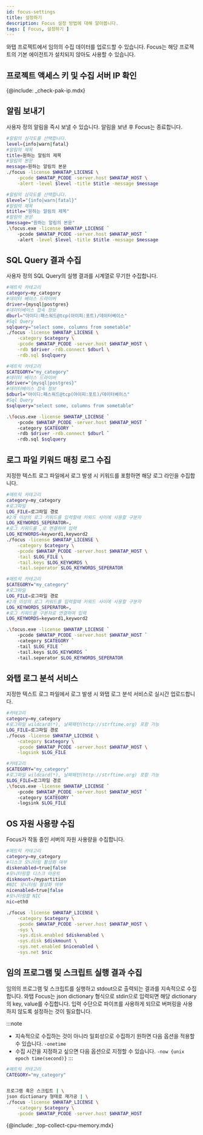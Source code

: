 ```yaml
---
id: focus-settings
title: 설정하기
description: Focus 설정 방법에 대해 알아봅니다.
tags: [ Focus, 설정하기 ]
---
```



와탭 프로젝트에서 임의의 수집 데이터를 업로드할 수 있습니다. Focus는 해당 프로젝트의 기본 에이전트가 설치되지 않아도 사용할 수 있습니다.

## 프로젝트 액세스 키 및 수집 서버 IP 확인

{@include: _check-pak-ip.mdx}

## 알림 보내기

사용자 정의 알림을 즉시 보낼 수 있습니다. 알림을 보낸 후 Focus는 종료합니다.

<Tabs groupId="operating-systems">
<TabItem value="lx" label="Linux Shell">

```bash title=SH
#알림의 심각도를 선택합니다.
level={info|warn|fatal}
#알림의 제목
title=원하는 알림의 제목
#알림의 본문
message=원하는 알림의 본문
./focus -license $WHATAP_LICENSE \
    -pcode $WHATAP_PCODE -server.host $WHATAP_HOST \
    -alert -level $level -title $title -message $message
```

</TabItem>
<TabItem value="wd" label="Windows Powershell">

```bash title='SH'
#알림의 심각도를 선택합니다.
$level="{info|warn|fatal}"
#알림의 제목
$title="원하는 알림의 제목"
#알림의 본문
$message="원하는 알림의 본문"
.\focus.exe -license $WHATAP_LICENSE `
    -pcode $WHATAP_PCODE -server.host $WHATAP_HOST `
    -alert -level $level -title $title -message $message
```

</TabItem>
</Tabs>

## SQL Query 결과 수집

사용자 정의 SQL Query의 실행 결과를 시계열로 무기한 수집합니다.

<Tabs groupId="operating-systems">
<TabItem value="lx" label="Linux Shell">

```bash title=SH
#매트릭 카테고리
category=my_category
#데이터 베이스 드라이버
driver={mysql|postgres}
#데이터베이스 접속 정보
dburl="아이디:패스워드@tcp(아이피:포트)/데이터베이스"
#Sql Query
sqlquery="select some, columns from sometable"
./focus -license $WHATAP_LICENSE \
    -category $category \
    -pcode $WHATAP_PCODE -server.host $WHATAP_HOST \
    -rdb $driver -rdb.connect $dburl \
    -rdb.sql $sqlquery
```

</TabItem>
<TabItem value="wd" label="Windows Powershell">

```bash title='SH'
#매트릭 카테고리
$CATEGORY="my_category"
#데이터 베이스 드라이버
$driver="{mysql|postgres}"
#데이터베이스 접속 정보
$dburl="아이디:패스워드@tcp(아이피:포트)/데이터베이스"
#Sql Query
$sqlquery="select some, columns from sometable"

.\focus.exe -license $WHATAP_LICENSE `
    -pcode $WHATAP_PCODE -server.host $WHATAP_HOST `
    -category $CATEGORY `
    -rdb $driver -rdb.connect $dburl `
    -rdb.sql $sqlquery
```

</TabItem>
</Tabs>

## 로그 파일 키워드 매칭 로그 수집

지정한 텍스트 로그 파일에서 로그 발생 시 키워드를 포함하면 해당 로그 라인을 수집합니다.

<Tabs groupId="operating-systems">
<TabItem value="lx" label="Linux Shell">

```bash title=SH
#매트릭 카테고리
category=my_category
#로그파일
LOG_FILE=로그파일 경로
#2개 이상의 로그 키워드를 입력할때 키워드 사이에 사용할 구분자
LOG_KEYWORDS_SEPERATOR=,
#로그 키워드를 ,로 연결하여 입력
LOG_KEYWORDS=keyword1,keyword2
./focus -license $WHATAP_LICENSE \
    -category $category \
    -pcode $WHATAP_PCODE -server.host $WHATAP_HOST \
    -tail $LOG_FILE \
    -tail.keys $LOG_KEYWORDS \
    -tail.seperator $LOG_KEYWORDS_SEPERATOR
```

</TabItem>
<TabItem value="wd" label="Windows Powershell">

```bash title='SH'
#매트릭 카테고리
$CATEGORY="my_category"
#로그파일
LOG_FILE=로그파일 경로
#2개 이상의 로그 키워드를 입력할때 키워드 사이에 사용할 구분자
LOG_KEYWORDS_SEPERATOR=,
#로그 키워드를 구분자로 연결하여 입력
LOG_KEYWORDS=keyword1,keyword2

.\focus.exe -license $WHATAP_LICENSE `
    -pcode $WHATAP_PCODE -server.host $WHATAP_HOST `
    -category $CATEGORY `
    -tail $LOG_FILE `
    -tail.keys $LOG_KEYWORDS `
    -tail.seperator $LOG_KEYWORDS_SEPERATOR
```

</TabItem>
</Tabs>

## 와탭 로그 분석 서비스

지정한 텍스트 로그 파일에서 로그 발생 시 와탭 로그 분석 서비스로 실시간 업로드합니다.

<Tabs groupId="operating-systems">
<TabItem value="lx" label="Linux Shell">

```bash title=SH
#카테고리
category=my_category
#로그파일 wildcard(*), 날짜패턴(http://strftime.org) 포함 가능
LOG_FILE=로그파일 경로
./focus -license $WHATAP_LICENSE \
    -category $category \
    -pcode $WHATAP_PCODE -server.host $WHATAP_HOST \
    -logsink $LOG_FILE
```

</TabItem>
<TabItem value="wd" label="Windows Powershell">

```bash title='SH'
#카테고리
$CATEGORY="my_category"
#로그파일 wildcard(*), 날짜패턴(http://strftime.org) 포함 가능
$LOG_FILE=로그파일 경로
.\focus.exe -license $WHATAP_LICENSE `
    -pcode $WHATAP_PCODE -server.host $WHATAP_HOST `
    -category $CATEGORY `
    -logsink $LOG_FILE
```

</TabItem>
</Tabs>

## OS 자원 사용량 수집

Focus가 작동 중인 서버의 자원 사용량을 수집합니다.

```bash title='Linux Shell'
#매트릭 카테고리
category=my_category
#디스크 모니터링 활성화 여부
diskenabled=true|false
#모니터링할 디스크 마운트
diskmount=/mypartition
#NIC 모니터링 활성화 여부
nicenabled=true|false
#모니터링할 NIC
nic=eth0

./focus -license $WHATAP_LICENSE \
    -category $category \
    -pcode $WHATAP_PCODE -server.host $WHATAP_HOST \
    -sys \
    -sys.disk.enabled $diskenabled \
    -sys.disk $diskmount \
    -sys.net.enabled $nicenabled \
    -sys.net $nic
```

## 임의 프로그램 및 스크립트 실행 결과 수집

임의의 프로그램 및 스크립트를 실행하고 stdout으로 출력되는 결과를 지속적으로 수집합니다. 와탭 Focus는 json dictionary 형식으로 stdin으로 입력되면 해당 dictionary의 key, value를 수집합니다. 입력 수단으로 파이프를 사용하게 되므로 버퍼링을 사용하지 않도록 설정하는 것이 필요합니다.

:::note
* 지속적으로 수집하는 것이 아니라 일회성으로 수집하기 원하면 다음 옵션을 적용할 수 있습니다. `-onetime`
* 수집 시간을 지정하고 싶으면 다음 옵션으로 지정할 수 있습니다. `-now {unix epoch time(second)}`
:::

```bash title='Linux Shell'
#매트릭 카테고리
CATEGORY="my_category"


프로그램 혹은 스크립트 | \
json dictionary 형태로 재가공 | \
./focus -license $WHATAP_LICENSE \
    -category $category \
    -pcode $WHATAP_PCODE -server.host $WHATAP_HOST
```

{@include: _top-collect-cpu-memory.mdx}